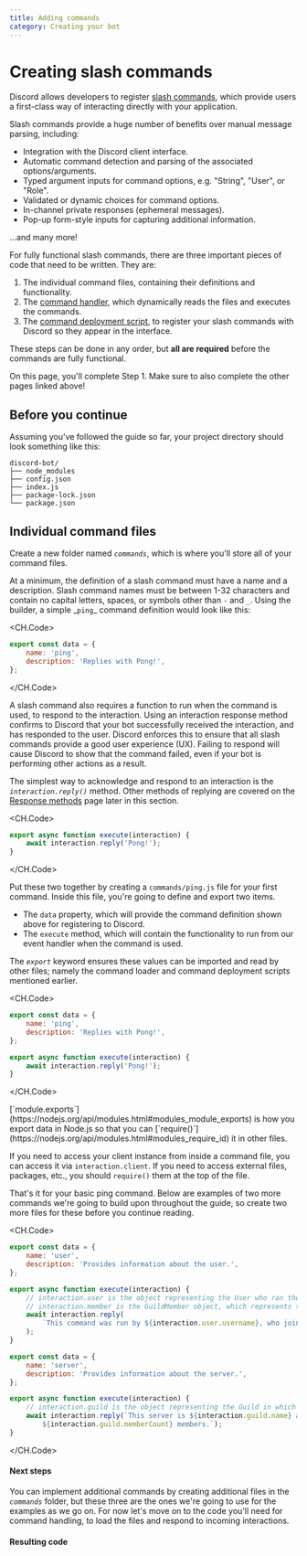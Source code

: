 ```yaml
---
title: Adding commands
category: Creating your bot
---
```


# Creating slash commands

Discord allows developers to register [slash commands](https://discord.com/developers/docs/interactions/application-commands), which provide users a first-class way of interacting directly with your application.

Slash commands provide a huge number of benefits over manual message parsing, including:

- Integration with the Discord client interface.
- Automatic command detection and parsing of the associated options/arguments.
- Typed argument inputs for command options, e.g. "String", "User", or "Role".
- Validated or dynamic choices for command options.
- In-channel private responses (ephemeral messages).
- Pop-up form-style inputs for capturing additional information.

...and many more!

<Alert title="Read first!" type="info">
For fully functional slash commands, there are three important pieces of code that need to be written. They are:

1. The individual command files, containing their definitions and functionality.
2. The [command handler](command-handling.html), which dynamically reads the files and executes the commands.
3. The [command deployment script](command-deployment.html), to register your slash commands with Discord so they appear in the interface.

These steps can be done in any order, but **all are required** before the commands are fully functional.

On this page, you'll complete Step 1. Make sure to also complete the other pages linked above!

</Alert>

## Before you continue

Assuming you've followed the guide so far, your project directory should look something like this:

```:no-line-numbers
discord-bot/
├── node_modules
├── config.json
├── index.js
├── package-lock.json
└── package.json
```

## Individual command files

Create a new folder named _`commands`_, which is where you'll store all of your command files.

At a minimum, the definition of a slash command must have a name and a description. Slash command names must be between 1-32 characters and contain no capital letters, spaces, or symbols other than _`-`_ and _`_`_. Using the builder, a simple _`ping`\_ command definition would look like this:

<CH.Code>

```js
export const data = {
	name: 'ping',
	description: 'Replies with Pong!',
};
```

</CH.Code>

A slash command also requires a function to run when the command is used, to respond to the interaction. Using an interaction response method confirms to Discord that your bot successfully received the interaction, and has responded to the user. Discord enforces this to ensure that all slash commands provide a good user experience (UX). Failing to respond will cause Discord to show that the command failed, even if your bot is performing other actions as a result.

The simplest way to acknowledge and respond to an interaction is the _`interaction.reply()`_ method. Other methods of replying are covered on the [Response methods](/slash-commands/response-methods.md) page later in this section.

<CH.Code>

```js
export async function execute(interaction) {
	await interaction.reply('Pong!');
}
```

</CH.Code>

Put these two together by creating a `commands/ping.js` file for your first command. Inside this file, you're going to define and export two items.

- The `data` property, which will provide the command definition shown above for registering to Discord.
- The `execute` method, which will contain the functionality to run from our event handler when the command is used.

The _`export`_ keyword ensures these values can be imported and read by other files; namely the command loader and command deployment scripts mentioned earlier.

<CH.Code>

```js commands/ping.js
export const data = {
	name: 'ping',
	description: 'Replies with Pong!',
};

export async function execute(interaction) {
	await interaction.reply('Pong!');
}
```

</CH.Code>

<Alert title="Tip" type="success">
[`module.exports`](https://nodejs.org/api/modules.html#modules_module_exports) is how you export data in Node.js so that you can [`require()`](https://nodejs.org/api/modules.html#modules_require_id) it in other files.

If you need to access your client instance from inside a command file, you can access it via `interaction.client`. If you need to access external files, packages, etc., you should `require()` them at the top of the file.

</Alert>

That's it for your basic ping command. Below are examples of two more commands we're going to build upon throughout the guide, so create two more files for these before you continue reading.

<CH.Code>

```js commands/user.js
export const data = {
	name: 'user',
	description: 'Provides information about the user.',
};

export async function execute(interaction) {
	// interaction.user is the object representing the User who ran the command
	// interaction.member is the GuildMember object, which represents the user in the specific guild
	await interaction.reply(
		`This command was run by ${interaction.user.username}, who joined on ${interaction.member.joinedAt}.`,
	);
}
```

```js commands/server.js
export const data = {
	name: 'server',
	description: 'Provides information about the server.',
};

export async function execute(interaction) {
	// interaction.guild is the object representing the Guild in which the command was run
	await interaction.reply(`This server is ${interaction.guild.name} and has 
		${interaction.guild.memberCount} members.`);
}
```

</CH.Code>

#### Next steps

You can implement additional commands by creating additional files in the _`commands`_ folder, but these three are the ones we're going to use for the examples as we go on. For now let's move on to the code you'll need for command handling, to load the files and respond to incoming interactions.

#### Resulting code

<ResultingCode />
